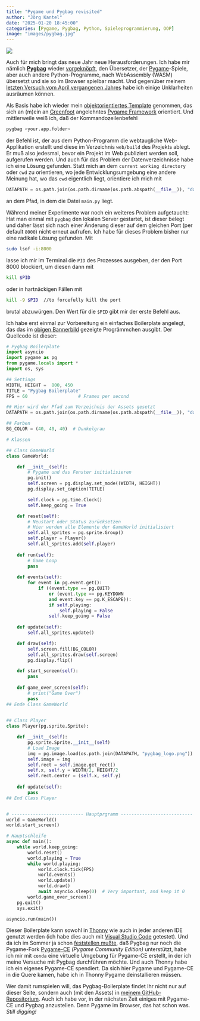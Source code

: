 ```yaml
---
title: "Pygame und Pygbag revisited"
author: "Jörg Kantel"
date: "2025-01-20 18:45:00"
categories: [Pygame, Pygbag, Python, Spieleprogrammierung, OOP]
image: "images/pygbag.jpg"
---
```


[![](images/pygbag-b.jpg)](https://www.flickr.com/photos/schockwellenreiter/54277764208/)

Auch für mich bringt das neue Jahr neue Herausforderungen. Ich habe mir nämlich **[Pygbag](http://cognitiones.kantel-chaos-team.de/multimedia/spieleprogrammierung/pygbag.html)** wieder [vorgeknöpft](https://kantel.github.io/posts/2023060501_pygame_im_browser/), den Übersetzer, der [Pygame](http://cognitiones.kantel-chaos-team.de/multimedia/spieleprogrammierung/pygame.html)-Spiele, aber auch andere Python-Programme, nach WebAssembly (WASM) übersetzt und sie so im Browser spielbar macht. Und gegenüber meinem [letzten Versuch vom April vergangenen Jahres](https://kantel.github.io/posts/2024042101_pygbag_standalone/) habe ich einige Unklarheiten ausräumen können.

Als Basis habe ich wieder mein [objektorientiertes Template](https://kantel.github.io/posts/2023060804_pygbag_oop/) genommen, das sich an (m)ein an [Greenfoot](http://cognitiones.kantel-chaos-team.de/programmierung/creativecoding/greenfoot.html) angelehntes [Pygame Framework](https://kantel.github.io/posts/2023010701_pygame_oop/) orientiert. Und mittlerweile weiß ich, daß der Kommandozeilenbefehl

~~~bash
pygbag <your.app.folder>
~~~

der Befehl ist, der aus dem Python-Programm die webtaugliche Web-Applikation erstellt und diese im Verzeichnis `web/build` des Projekts ablegt. Er muß also jedesmal, bevor ein Projekt im Web publiziert werden soll, aufgerufen werden. Und auch für das Problem der Datenverzeichnisse habe ich eine Lösung gefunden. Statt mich an dem `current working directory` oder `cwd` zu orientieren, wo jede Entwicklungsumgebung eine andere Meinung hat, wo das `cwd` eigentlich liegt, orientiere ich mich mit

~~~python
DATAPATH = os.path.join(os.path.dirname(os.path.abspath(__file__)), "data")
~~~

an dem Pfad, in dem die Datei `main.py` liegt.

Während meiner Experimente war noch ein weiteres Problem aufgetaucht: Hat man einmal mit `pygbag` den lokalen Server gestartet, ist dieser belegt und daher lässt sich nach einer Änderung dieser auf dem gleichen Port (per default `8000`) nicht erneut aufrufen. Ich habe für dieses Problem bisher nur eine radikale Lösung gefunden. Mit

~~~bash
sudo lsof -i:8000
~~~

lasse ich mir im Terminal die `PID` des Prozesses ausgeben, der den Port 8000 blockiert, um diesen dann mit

~~~bash
kill $PID
~~~

oder in hartnäckigen Fällen mit

~~~bash
kill -9 $PID  //to forcefully kill the port
~~~

brutal abzuwürgen. Den Wert für die `$PID` gibt mir der erste Befehl aus.

Ich habe erst einmal zur Vorbereitung ein einfaches Boilerplate angelegt, das das im [obigen Bannerbild](https://www.flickr.com/photos/schockwellenreiter/54277764208/) gezeigte Progrämmchen ausgibt. Der Quellcode ist dieser:

~~~python
# Pygbag Boilerplate
import asyncio
import pygame as pg
from pygame.locals import *
import os, sys

## Settings
WIDTH, HEIGHT =  800, 450
TITLE = "Pygbag Boilerplate"
FPS = 60                   # Frames per second

## Hier wird der Pfad zum Verzeichnis der Assets gesetzt
DATAPATH = os.path.join(os.path.dirname(os.path.abspath(__file__)), "data")

## Farben
BG_COLOR = (40, 40, 40)  # Dunkelgrau

# Klassen

## Class GameWorld
class GameWorld:

    def __init__(self):
        # Pygame und das Fenster initialisieren
        pg.init()
        self.screen = pg.display.set_mode((WIDTH, HEIGHT))
        pg.display.set_caption(TITLE)

        self.clock = pg.time.Clock()
        self.keep_going = True

    def reset(self):
        # Neustart oder Status zurücksetzen
        # Hier werden alle Elemente der GameWorld initialisiert
        self.all_sprites = pg.sprite.Group()
        self.player = Player()
        self.all_sprites.add(self.player)
    
    def run(self):
        # Game Loop
        pass
  
    def events(self):
        for event in pg.event.get():
            if ((event.type == pg.QUIT)
                or (event.type == pg.KEYDOWN
                and event.key == pg.K_ESCAPE)):
                if self.playing:
                    self.playing = False
                self.keep_going = False
 
    def update(self):
        self.all_sprites.update()

    def draw(self):
        self.screen.fill(BG_COLOR)
        self.all_sprites.draw(self.screen)
        pg.display.flip()

    def start_screen(self):
        pass
    
    def game_over_screen(self):
        # print("Game Over")
        pass    
## Ende Class GameWorld
    

## Class Player
class Player(pg.sprite.Sprite):

    def __init__(self):
        pg.sprite.Sprite.__init__(self)
        # Load Image
        img = pg.image.load(os.path.join(DATAPATH, "pygbag_logo.png")).convert_alpha()
        self.image = img
        self.rect = self.image.get_rect()
        self.x, self.y = WIDTH/2, HEIGHT/2
        self.rect.center = (self.x, self.y)
    
    def update(self):
        pass
## End Class Player


# --------------------------- Hauptprgramm --------------------------- #
world = GameWorld()
world.start_screen()

# Hauptschleife
async def main():
    while world.keep_going:
        world.reset()
        world.playing = True
        while world.playing:
            world.clock.tick(FPS)
            world.events()
            world.update()
            world.draw()
            await asyncio.sleep(0)  # Very important, and keep it 0
        world.game_over_screen()
    pg.quit()
    sys.exit()

asyncio.run(main())
~~~

Dieser Boilerplate kann sowohl in [Thonny](http://cognitiones.kantel-chaos-team.de/programmierung/python/thonny.html) wie auch in jeder anderen IDE genutzt werden (ich habe dies auch mit [Visual Studio Code](http://cognitiones.kantel-chaos-team.de/produktivitaet/visualstudiocode.html) getestet). Und da ich im Sommer ja schon [feststellen mußte](https://kantel.github.io/posts/2024081502_pygame_ce/), daß Pygbag nur noch die Pygame-Fork [Pygame-CE](https://pyga.me/) *(Pygame Community Edition)* unterstützt, habe ich mir mit `conda` eine virtuelle Umgebung für Pygame-CE erstellt, in der ich meine Versuche mit Pygbag durchführen möchte. Und auch Thonny habe ich ein eigenes Pygame-CE spendiert. Da sich hier Pygame und Pygame-CE in die Quere kamen, habe ich in Thonny Pygame deinstallieren müssen.

Wer damit rumspielen will, das Pygbag-Boilerplate findet Ihr nicht nur auf dieser Seite, sondern auch (mit den Assets) in [meinem GitHub-Repositorium](https://github.com/kantel/pygameprojects/tree/master/pygbag/pygbag_boilerplate). Auch ich habe vor, in der nächsten Zeit einiges mit Pygame-CE und Pygbag anzustellen. Denn Pygame im Browser, das hat schon was. *Still digging!*